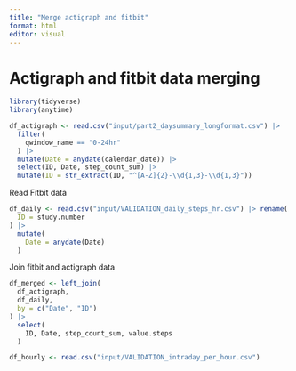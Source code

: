 ```yaml
---
title: "Merge actigraph and fitbit"
format: html
editor: visual
---
```


# Actigraph and fitbit data merging

```r
library(tidyverse)
library(anytime)
```

```r
df_actigraph <- read.csv("input/part2_daysummary_longformat.csv") |>
  filter(
    qwindow_name == "0-24hr"
  ) |>
  mutate(Date = anydate(calendar_date)) |> 
  select(ID, Date, step_count_sum) |> 
  mutate(ID = str_extract(ID, "^[A-Z]{2}-\\d{1,3}-\\d{1,3}"))
```

Read Fitbit data

```r
df_daily <- read.csv("input/VALIDATION_daily_steps_hr.csv") |> rename(
  ID = study.number
) |> 
  mutate(
    Date = anydate(Date)
  )
```

Join fitbit and actigraph data

```r
df_merged <- left_join(
  df_actigraph,
  df_daily,
  by = c("Date", "ID")
) |> 
  select(
    ID, Date, step_count_sum, value.steps
  )
```

```r
df_hourly <- read.csv("input/VALIDATION_intraday_per_hour.csv")
```
